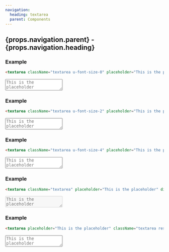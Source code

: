 ```yaml
---
navigation:
  heading: textarea
  parent: Components
---
```


## {props.navigation.parent} - {props.navigation.heading}
### Example
```html
<textarea className="textarea u-font-size-0" placeholder="This is the placeholder"></textarea>
```
<textarea className="textarea u-font-size-0" placeholder="This is the placeholder"></textarea>

### Example
```html
<textarea className="textarea u-font-size-2" placeholder="This is the placeholder"></textarea>
```
<textarea className="textarea u-font-size-2" placeholder="This is the placeholder"></textarea>

### Example
```html
<textarea className="textarea u-font-size-4" placeholder="This is the placeholder"></textarea>
```
<textarea className="textarea u-font-size-4" placeholder="This is the placeholder"></textarea>

### Example
```html
<textarea className="textarea" placeholder="This is the placeholder" disabled></textarea>
```
<textarea className="textarea" placeholder="This is the placeholder" disabled></textarea>

### Example
```html
<textarea placeholder="This is the placeholder" className="textarea resize"></textarea>
```
<textarea placeholder="This is the placeholder" className="textarea resize"></textarea>
